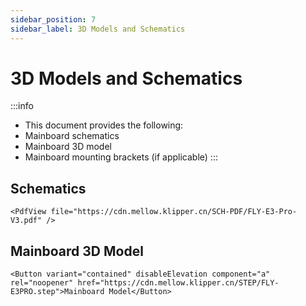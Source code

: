 ```yaml
---
sidebar_position: 7
sidebar_label: 3D Models and Schematics
---
```


# 3D Models and Schematics


:::info
* This document provides the following:
* Mainboard schematics
* Mainboard 3D model
* Mainboard mounting brackets (if applicable)
:::

## Schematics

    <PdfView file="https://cdn.mellow.klipper.cn/SCH-PDF/FLY-E3-Pro-V3.pdf" />


## Mainboard 3D Model

    <Button variant="contained" disableElevation component="a" rel="noopener" href="https://cdn.mellow.klipper.cn/STEP/FLY-E3PRO.step">Mainboard Model</Button>
